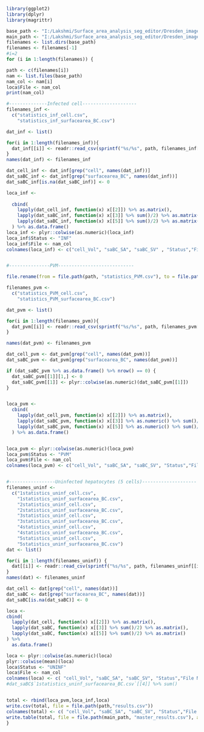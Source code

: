 ``` r
library(ggplot2)
library(dplyr)
library(magrittr)
```

```r
base_path <- "I:/Lakshmi/Surface_area_analysis_seg_editor/Dresden_images_results/Newfolder/New folder1"
main_path <- "I:/Lakshmi/Surface_area_analysis_seg_editor/Dresden_images_results/Newfolder/New folder1"
filenames <- list.dirs(base_path)
filenames <- filenames[-1]
#i=2
for (i in 1:length(filenames)) {

path <- c(filenames[i])
nam <- list.files(base_path)
nam_col <- nam[i]
loca$File <- nam_col
print(nam_col)

#--------------Infected cell--------------------
filenames_inf <-
  c("statistics_inf_cell.csv",
    "statistics_inf_surfacearea_BC.csv")

dat_inf <- list()

for(i in 1:length(filenames_inf)){
  dat_inf[[i]] <- readr::read_csv(sprintf("%s/%s", path, filenames_inf[[i]]))
}
names(dat_inf) <- filenames_inf

dat_cell_inf <- dat_inf[grep("cell", names(dat_inf))]
dat_saBC_inf <- dat_inf[grep("surfacearea_BC", names(dat_inf))]
dat_saBC_inf[is.na(dat_saBC_inf)] <- 0

loca_inf <- 
  
  cbind(
    lapply(dat_cell_inf, function(x) x[[2]]) %>% as.matrix(),
    lapply(dat_saBC_inf, function(x) x[[3]] %>% sum()/2) %>% as.matrix(), 
    lapply(dat_saBC_inf, function(x) x[[5]] %>% sum()/2) %>% as.matrix()
  ) %>% as.data.frame()
loca_inf <- plyr::colwise(as.numeric)(loca_inf)
loca_inf$Status <- "INF"
loca_inf$File <- nam_col
colnames(loca_inf) <- c("cell_Vol", "saBC_SA", "saBC_SV" , "Status","File Name")


#---------------PVM----------------------------

file.rename(from = file.path(path, "statistics_PVM.csv"), to = file.path(path, "statistics_PVM_cell.csv"))

filenames_pvm <-
  c("statistics_PVM_cell.csv",
    "statistics_PVM_surfacearea_BC.csv")

dat_pvm <- list()

for(i in 1:length(filenames_pvm)){
  dat_pvm[[i]] <- readr::read_csv(sprintf("%s/%s", path, filenames_pvm[[i]]))
}

names(dat_pvm) <- filenames_pvm

dat_cell_pvm <- dat_pvm[grep("cell", names(dat_pvm))]
dat_saBC_pvm <- dat_pvm[grep("surfacearea_BC", names(dat_pvm))]

if (dat_saBC_pvm %>% as.data.frame() %>% nrow() == 0) {
  dat_saBC_pvm[[1]][1,] <- 0 
  dat_saBC_pvm[[1]] <- plyr::colwise(as.numeric)(dat_saBC_pvm[[1]])
}


loca_pvm <- 
  cbind(
    lapply(dat_cell_pvm, function(x) x[[2]]) %>% as.matrix(),
    lapply(dat_saBC_pvm, function(x) x[[3]] %>% as.numeric() %>% sum()/2) %>% as.matrix(), 
    lapply(dat_saBC_pvm, function(x) x[[5]] %>% as.numeric() %>% sum()/2) %>% as.matrix()
  ) %>% as.data.frame()


loca_pvm <- plyr::colwise(as.numeric)(loca_pvm)
loca_pvm$Status <- "PVM"
loca_pvm$File <- nam_col
colnames(loca_pvm) <- c("cell_Vol", "saBC_SA", "saBC_SV", "Status","File Name")


#-----------------Uninfected hepatocytes (5 cells)--------------------
filenames_uninf <- 
  c("1statistics_uninf_cell.csv",
    "1statistics_uninf_surfacearea_BC.csv",
    "2statistics_uninf_cell.csv",
    "2statistics_uninf_surfacearea_BC.csv",
    "3statistics_uninf_cell.csv",
    "3statistics_uninf_surfacearea_BC.csv",
    "4statistics_uninf_cell.csv",
    "4statistics_uninf_surfacearea_BC.csv",
    "5statistics_uninf_cell.csv",
    "5statistics_uninf_surfacearea_BC.csv")
dat <- list()

for(i in 1:length(filenames_uninf)) {
  dat[[i]] <- readr::read_csv(sprintf("%s/%s", path, filenames_uninf[[i]]))
}
names(dat) <- filenames_uninf

dat_cell <- dat[grep("cell", names(dat))]
dat_saBC <- dat[grep("surfacearea_BC", names(dat))]
dat_saBC[is.na(dat_saBC)] <- 0

loca <- 
cbind(
  lapply(dat_cell, function(x) x[[2]]) %>% as.matrix(), 
  lapply(dat_saBC, function(x) x[[3]] %>% sum()/2) %>% as.matrix(), 
  lapply(dat_saBC, function(x) x[[5]] %>% sum()/2) %>% as.matrix()
) %>% 
  as.data.frame()

loca <- plyr::colwise(as.numeric)(loca)
plyr::colwise(mean)(loca)
loca$Status <- "UNINF"
loca$File <- nam_col
colnames(loca) <- c( "cell_Vol", "saBC_SA", "saBC_SV", "Status","File Name")
#dat_saBC$`1statistics_uninf_surfacearea_BC.csv`[[4]] %>% sum()


total <- rbind(loca_pvm,loca_inf,loca)
write.csv(total, file = file.path(path,"results.csv"))
colnames(total) <- c( "cell_Vol", "saBC_SA", "saBC_SV", "Status","File Name")
write.table(total, file = file.path(main_path, "master_results.csv"), append=TRUE, sep = ",", col.names = FALSE)
}

```

